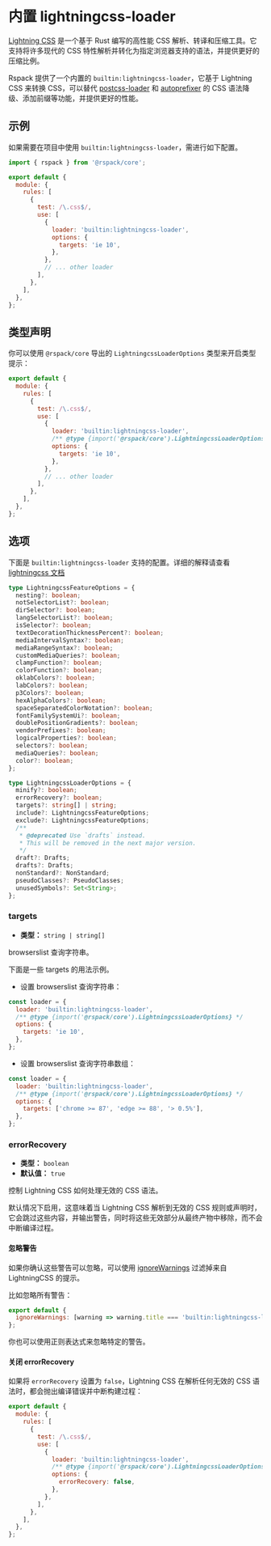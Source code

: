 
# 内置 lightningcss-loader

<ApiMeta addedVersion="1.0.0" />

[Lightning CSS](https://lightningcss.dev) 是一个基于 Rust 编写的高性能 CSS 解析、转译和压缩工具。它支持将许多现代的 CSS 特性解析并转化为指定浏览器支持的语法，并提供更好的压缩比例。

Rspack 提供了一个内置的 `builtin:lightningcss-loader`，它基于 Lightning CSS 来转换 CSS，可以替代 [postcss-loader](https://github.com/postcss/postcss-loader) 和 [autoprefixer](https://github.com/postcss/autoprefixer) 的 CSS 语法降级、添加前缀等功能，并提供更好的性能。

## 示例

如果需要在项目中使用 `builtin:lightningcss-loader`，需进行如下配置。

```js title="rspack.config.mjs"
import { rspack } from '@rspack/core';

export default {
  module: {
    rules: [
      {
        test: /\.css$/,
        use: [
          {
            loader: 'builtin:lightningcss-loader',
            options: {
              targets: 'ie 10',
            },
          },
          // ... other loader
        ],
      },
    ],
  },
};
```

## 类型声明

你可以使用 `@rspack/core` 导出的 `LightningcssLoaderOptions` 类型来开启类型提示：

```js title="rspack.config.mjs"
export default {
  module: {
    rules: [
      {
        test: /\.css$/,
        use: [
          {
            loader: 'builtin:lightningcss-loader',
            /** @type {import('@rspack/core').LightningcssLoaderOptions} */
            options: {
              targets: 'ie 10',
            },
          },
          // ... other loader
        ],
      },
    ],
  },
};
```

## 选项

下面是 `builtin:lightningcss-loader` 支持的配置。详细的解释请查看 [lightningcss 文档](https://lightningcss.dev/transpilation.html)

```ts
type LightningcssFeatureOptions = {
  nesting?: boolean;
  notSelectorList?: boolean;
  dirSelector?: boolean;
  langSelectorList?: boolean;
  isSelector?: boolean;
  textDecorationThicknessPercent?: boolean;
  mediaIntervalSyntax?: boolean;
  mediaRangeSyntax?: boolean;
  customMediaQueries?: boolean;
  clampFunction?: boolean;
  colorFunction?: boolean;
  oklabColors?: boolean;
  labColors?: boolean;
  p3Colors?: boolean;
  hexAlphaColors?: boolean;
  spaceSeparatedColorNotation?: boolean;
  fontFamilySystemUi?: boolean;
  doublePositionGradients?: boolean;
  vendorPrefixes?: boolean;
  logicalProperties?: boolean;
  selectors?: boolean;
  mediaQueries?: boolean;
  color?: boolean;
};

type LightningcssLoaderOptions = {
  minify?: boolean;
  errorRecovery?: boolean;
  targets?: string[] | string;
  include?: LightningcssFeatureOptions;
  exclude?: LightningcssFeatureOptions;
  /**
   * @deprecated Use `drafts` instead.
   * This will be removed in the next major version.
   */
  draft?: Drafts;
  drafts?: Drafts;
  nonStandard?: NonStandard;
  pseudoClasses?: PseudoClasses;
  unusedSymbols?: Set<String>;
};
```

### targets

- **类型：** `string | string[]`

browserslist 查询字符串。

下面是一些 targets 的用法示例。

- 设置 browserslist 查询字符串：

```js
const loader = {
  loader: 'builtin:lightningcss-loader',
  /** @type {import('@rspack/core').LightningcssLoaderOptions} */
  options: {
    targets: 'ie 10',
  },
};
```

- 设置 browserslist 查询字符串数组：

```js
const loader = {
  loader: 'builtin:lightningcss-loader',
  /** @type {import('@rspack/core').LightningcssLoaderOptions} */
  options: {
    targets: ['chrome >= 87', 'edge >= 88', '> 0.5%'],
  },
};
```

### errorRecovery

- **类型：** `boolean`
- **默认值：** `true`

控制 Lightning CSS 如何处理无效的 CSS 语法。

默认情况下启用，这意味着当 Lightning CSS 解析到无效的 CSS 规则或声明时，它会跳过这些内容，并输出警告，同时将这些无效部分从最终产物中移除，而不会中断编译过程。

#### 忽略警告

如果你确认这些警告可以忽略，可以使用 [ignoreWarnings](/config/other-options#ignorewarnings) 过滤掉来自 LightningCSS 的提示。

比如忽略所有警告：

```js title="rspack.config.mjs"
export default {
  ignoreWarnings: [warning => warning.title === 'builtin:lightningcss-loader'],
};
```

你也可以使用正则表达式来忽略特定的警告。

#### 关闭 errorRecovery

如果将 `errorRecovery` 设置为 `false`，Lightning CSS 在解析任何无效的 CSS 语法时，都会抛出编译错误并中断构建过程：

```js title="rspack.config.mjs"
export default {
  module: {
    rules: [
      {
        test: /\.css$/,
        use: [
          {
            loader: 'builtin:lightningcss-loader',
            /** @type {import('@rspack/core').LightningcssLoaderOptions} */
            options: {
              errorRecovery: false,
            },
          },
        ],
      },
    ],
  },
};
```
